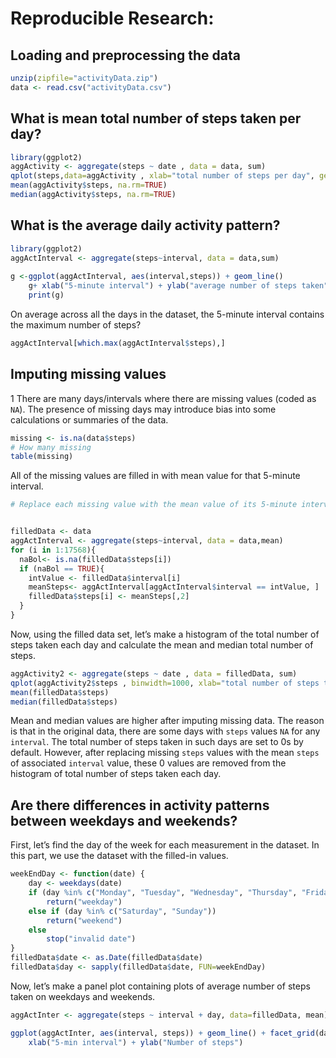 # Reproducible Research:

## Loading and preprocessing the data
```r
unzip(zipfile="activityData.zip")
data <- read.csv("activityData.csv")

```

## What is mean total number of steps taken per day?
```r

library(ggplot2)
aggActivity <- aggregate(steps ~ date , data = data, sum)
qplot(steps,data=aggActivity , xlab="total number of steps per day", geom = "histogram")
mean(aggActivity$steps, na.rm=TRUE)
median(aggActivity$steps, na.rm=TRUE)

```

## What is the average daily activity pattern?
```r

library(ggplot2)
aggActInterval <- aggregate(steps~interval, data = data,sum)
      
g <-ggplot(aggActInterval, aes(interval,steps)) + geom_line()
    g+ xlab("5-minute interval") + ylab("average number of steps taken")
    print(g)
```

On average across all the days in the dataset, the 5-minute interval contains
the maximum number of steps?
```r
aggActInterval[which.max(aggActInterval$steps),]
```

## Imputing missing values
1
There are many days/intervals where there are missing values (coded as `NA`). The presence of missing days may introduce bias into some calculations or summaries of the data.

```r
missing <- is.na(data$steps)
# How many missing
table(missing)
```

All of the missing values are filled in with mean value for that 5-minute
interval.

```r
# Replace each missing value with the mean value of its 5-minute interval


filledData <- data
aggActInterval <- aggregate(steps~interval, data = data,mean)
for (i in 1:17568){
  naBol<- is.na(filledData$steps[i])
  if (naBol == TRUE){
    intValue <- filledData$interval[i]
    meanSteps<- aggActInterval[aggActInterval$interval == intValue, ]
    filledData$steps[i] <- meanSteps[,2]
  }
} 

```
Now, using the filled data set, let's make a histogram of the total number of steps taken each day and calculate the mean and median total number of steps.

```r
aggActivity2 <- aggregate(steps ~ date , data = filledData, sum)
qplot(aggActivity2$steps , binwidth=1000, xlab="total number of steps taken each day")
mean(filledData$steps)
median(filledData$steps)
```

Mean and median values are higher after imputing missing data. The reason is
that in the original data, there are some days with `steps` values `NA` for 
any `interval`. The total number of steps taken in such days are set to 0s by
default. However, after replacing missing `steps` values with the mean `steps`
of associated `interval` value, these 0 values are removed from the histogram
of total number of steps taken each day.

## Are there differences in activity patterns between weekdays and weekends?
First, let's find the day of the week for each measurement in the dataset. In
this part, we use the dataset with the filled-in values.

```r
weekEndDay <- function(date) {
    day <- weekdays(date)
    if (day %in% c("Monday", "Tuesday", "Wednesday", "Thursday", "Friday"))
        return("weekday")
    else if (day %in% c("Saturday", "Sunday"))
        return("weekend")
    else
        stop("invalid date")
}
filledData$date <- as.Date(filledData$date)
filledData$day <- sapply(filledData$date, FUN=weekEndDay)

```

Now, let's make a panel plot containing plots of average number of steps taken
on weekdays and weekends.
```r
aggActInter <- aggregate(steps ~ interval + day, data=filledData, mean)

ggplot(aggActInter, aes(interval, steps)) + geom_line() + facet_grid(day ~ .) +
    xlab("5-min interval") + ylab("Number of steps")
```